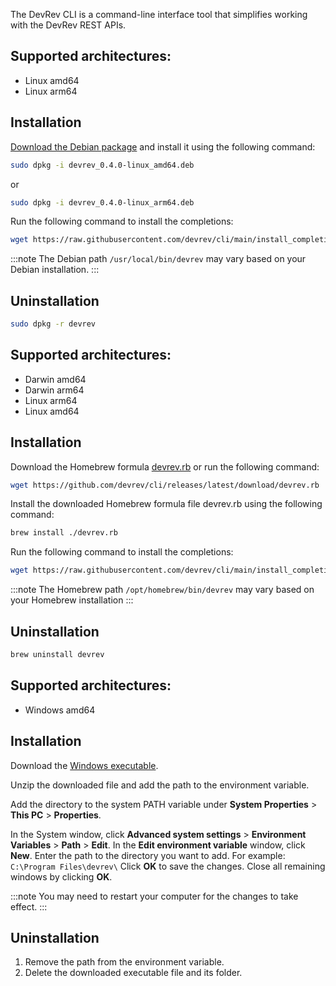 The DevRev CLI is a command-line interface tool that simplifies working with the DevRev REST APIs.

<CodeBlocks>
    <CodeBlock title="Debian">

## Supported architectures:
- Linux amd64
- Linux arm64

## Installation

[Download the Debian package](https://github.com/devrev/cli/releases/latest) and install it using the following command:

```bash
sudo dpkg -i devrev_0.4.0-linux_amd64.deb
```

or

```bash
sudo dpkg -i devrev_0.4.0-linux_arm64.deb
```

Run the following command to install the completions:

```bash
wget https://raw.githubusercontent.com/devrev/cli/main/install_completions.sh && sh install_completions.sh /usr/local/bin/devrev
```

:::note
The Debian path `/usr/local/bin/devrev` may vary based on your Debian installation.
:::

## Uninstallation

```bash
sudo dpkg -r devrev
```

  </CodeBlock>
<CodeBlock title="Mac OS">

## Supported architectures:

- Darwin amd64
- Darwin arm64
- Linux arm64
- Linux amd64

## Installation

Download the Homebrew formula [devrev.rb](https://github.com/devrev/cli/releases/latest/download/devrev.rb) or run the following command:

```bash
wget https://github.com/devrev/cli/releases/latest/download/devrev.rb
```

Install the downloaded Homebrew formula file devrev.rb using the following command:

```bash
brew install ./devrev.rb
```

Run the following command to install the completions:

```bash
wget https://raw.githubusercontent.com/devrev/cli/main/install_completions.sh && sh install_completions.sh /opt/homebrew/bin/devrev
```

:::note
The Homebrew path `/opt/homebrew/bin/devrev` may vary based on your Homebrew installation
:::

## Uninstallation

```bash
brew uninstall devrev
```

  </CodeBlock>
<CodeBlock title="Windows">

## Supported architectures:

- Windows amd64

## Installation

Download the [Windows executable](https://github.com/devrev/cli/releases/latest).

Unzip the downloaded file and add the path to the environment variable.

Add the directory to the system PATH variable under **System Properties** > **This PC** > **Properties**.

In the System window, click **Advanced system settings** > **Environment Variables** > **Path** > **Edit**.
In the **Edit environment variable** window, click **New**. Enter the path to the directory you want to add. For example: `C:\Program Files\devrev\`
Click **OK** to save the changes. Close all remaining windows by clicking **OK**.

:::note
You may need to restart your computer for the changes to take effect.
:::

## Uninstallation

1. Remove the path from the environment variable.
2. Delete the downloaded executable file and its folder.

</CodeBlock>
</CodeBlocks>
